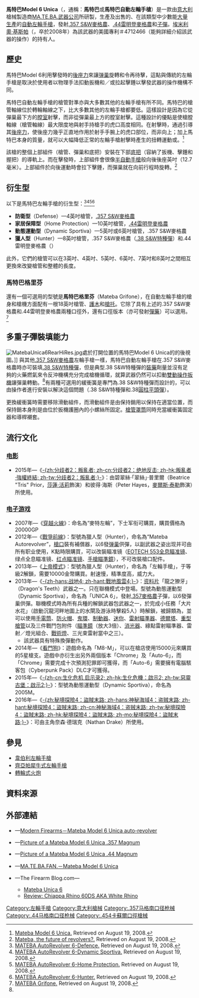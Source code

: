 {{noteTA
|G1=軍事
|G2=長度單位
|G3=Firearms
}}
{{Infobox Weapon
|name= 馬特巴自動左輪手槍<br />{{Lang|en|Mateba Autorevolver}}
|image= File:MatebaAutoRevolver6in.jpg
|image_size= 300px
|caption= 馬特巴Model 6 Unica（動態運動型）
|origin= {{flagcountry|Italy}}
|type= [[自動左輪手槍|自動]][[左輪手槍|左輪手槍]]
<!-- Type selection -->
|is_ranged= yes
|is_bladed= 
|is_explosive= 
|is_artillery= 
|is_vehicle= 
|is_missile= 
|is_UK= 
<!-- Service history -->
|service= 
|used_by= 
|wars= 
<!-- Production history -->
|designer= {{Link-en|埃米利奧·基斯帕|Emilio Ghisoni}}
|design_date= 1997年
|manufacturer= [[MA.TE.BA.武器公司|MA.TE.BA.武器公司]]
|unit_cost= 
|production_date= 1997—2005年
|number= 
|variants= 參見[[#衍生型|衍生型]]
<!-- General specifications -->
|spec_label= 
|weight= 6英吋槍管：1.34[[千克|公斤]]（2.96[[磅|磅]]）
|length= 6英吋槍管：275[[毫米|毫米]]（10.83[[英寸|英吋]]）
|part_length= <div class="NavFrame collapsed" style="color: black; background-color: #FFFFFF; margin: 0 auto; padding: 0 10px; text-align: left;"><div class="NavHead" style="background-color: #FFFFFF; margin: 0 auto; padding: 0 10px; font-weight:normal;"></div><div class="NavContent" style="background-color: #FFFFFF; margin: 0 auto; padding: 0 10px;">
* 3英吋：76.2毫米
* 4英吋（防衛型標準槍管）：101.6毫米
* 5英吋（動態運動型標準槍管）：127毫米
* 6英吋（動態運動型標準槍管）：152.4毫米
* 7英吋：177.8毫米
* 8英吋：203.2毫米
* 8{{frac|3|8}}英吋（獵人型標準槍管）：212.725毫米
* 10英吋（家居保障型標準槍管）：254毫米
* 18英吋（馬特巴格里芬標準槍管）：457.2毫米
</div>
</div>
|width= 
|height= 
|diameter= 
|crew= 
<!-- Ranged weapon specifications -->
|cartridge= -{}-
* [[.357麥格農|.357 S&W麥格農]]
** [[.38_Special|.38 S&W特種彈]]
* [[.44麥格農|.44雷明登麥格農]]
** {{Link-en|.44特種彈|.44 Special|.44 S&W特種彈}}
* {{Link-en|.454卡蘇爾|.454 Casull}}
** {{Link-en|.45柯爾特|.45 Colt}}
|caliber= <div class="NavFrame collapsed" style="color: black; background-color: #FFFFFF; margin: 0 auto; padding: 0 10px; text-align: left;"><div class="NavHead" style="background-color: #FFFFFF; margin: 0 auto; padding: 0 10px; font-weight:normal;"></div><div class="NavContent" style="background-color: #FFFFFF; margin: 0 auto; padding: 0 10px;">
* .357 S&W麥格農：9毫米（.357英吋）
* .44雷明登麥格農：11.176毫米（.44英吋）
* .454卡蘇爾：11.53毫米（.454英吋）
</div>
</div>
|barrels= 1根，[[膛線|線膛]]，無[[槍口|槍口]]裝置
|action= <div class="NavFrame collapsed" style="color: black; background-color: #FFFFFF; margin: 0 auto; padding: 0 10px; text-align: left;"><div class="NavHead" style="background-color: #FFFFFF; margin: 0 auto; padding: 0 10px; font-weight:normal;"></div><div class="NavContent" style="background-color: #FFFFFF; margin: 0 auto; padding: 0 10px;">
* [[扳机#双动式|雙動操作扳機]]
* [[氣動式_(槍械)|氣動式]]
</div>
</div>
|mode= {{Link-en|半自動槍械|Semi-automatic firearm|半自動}}
|rate= 
|velocity= 
|range= 
|max_range= 
|feed= 6發[[弹巢|弹巢]]
|sights= [[機械瞄具|機械瞄具]]：固定兩點式夜間瞄準具
<!-- 火炮規格 -->
|breech= 
|recoil= 
|carriage= 
|elevation= 
|traverse= 
<!-- 刃器規格 --> 
|blade_type= 
|hilt_type= 
|sheath_type= 
|head_type= 
|haft_type= 
<!-- 爆炸物內填炸藥規格 --> 
|filling= 
|filling_weight= 
|detonation= 
|yield= 
<!-- 車輛/飛彈規格 -->
|armour= 
|primary_armament= 
|secondary_arament= 
|engine= 
|engine_power= 
|transmission= 
|payload_capacity= 
|fuel_capacity= 
|pw_ratio= 
|suspension= 
|clearance= 
|vehicle_range= 
|speed= 
|guidance= 
|steering= 
<!-- Missiles only -->
|wingspan= 
|propellant= 
|ceiling= 
|altitude= 
|depth= 
|boost= 
|accuracy= 
|launch_platform= 
|transport= 
}}

'''馬特巴Model 6 Unica'''（{{Lang-en|Mateba Model 6 Unica}}，通稱：'''馬特巴'''或'''馬特巴自動左輪手槍'''）是一款由[[意大利|意大利]]槍械製造商[[MA.TE.BA.武器公司|MA.TE.BA.武器公司]]所研製，生產及出售的、在該類型中少數能[[大量生產|大量生產]]的[[自動左輪手槍|自動]][[左輪手槍|左輪手槍]]，發射[[.357麥格農|.357 S&W麥格農]]、[[.44麥格農|.44雷明登麥格農]]和{{Link-en|.454卡蘇爾|.454 Casull}}[[子彈|子彈]]。[[埃米利奧·基斯帕|埃米利奧·基斯帕]]（{{Lang-en|Emilio Ghisoni}}，卒於2008年）為該武器的美國專利＃4712466（能夠詳細介紹該武器的操作）的持有人。

== 歷史 ==
馬特巴Model 6利用擊發時的[[後座力|後座力]]來讓[[弹巢|弹巢]]旋轉和令{{Link-en|擊錘|Hammer (firearms)}}再待擊，這點與傳統的左輪手槍是取決於使用者以物理手法扣動扳機和／或拉起擊錘以擊發武器的操作機構不同。

馬特巴自動左輪手槍的槍管對準亦與大多數其他的左輪手槍有所不同。馬特巴的槍管軸線位於轉輪軸線之下，比大多數其他的左輪手槍都要低。這樣設計是因為它從彈巢最下方的[[膛室|膛室]]射擊，而非從彈巢最上方的膛室射擊。這種設計的優點是使槍膛軸線（槍管軸線）最大限度地與射手持槍手的虎口高度相同。在射擊時，通過引導其[[後座力|後座力]]，使後座力幾乎正直地作用於射手手腕上的虎口部位，而非向上；加上馬特巴本身的質量，就可以大幅降低正常的左輪手槍射擊時產生的扭轉運動或{{Link-en|槍口上揚|Muzzle rise}}。<ref name="Review">[http://www.kitsune.addr.com/Firearms/Revolvers/Mateba_Model_6.htm Mateba Model 6 Unica.] {{webarchive|url=https://web.archive.org/web/20070823052550/http://www.kitsune.addr.com/Firearms/Revolvers/Mateba_Model_6.htm |date=2007-08-23 }} Retrieved on August 19, 2008.</ref>

該槍的整個上部組件（槍管、彈巢和底把）安裝在下部[[机匣|底把]]（容納了扳機、擊錘和握把）的導軌上。而在擊發時，上部組件會很像[[半自動手槍|半自動手槍]]般向後後座{{frac|1|2}}英吋（12.7毫米）。上部組件於向後運動時會拉下擊錘，而彈巢就在向前行程時旋轉。<ref>[http://jwilsonsworld.com/mateba.htm Mateba, the future of revolvers?.] {{webarchive|url=https://web.archive.org/web/20081006060046/http://jwilsonsworld.com/mateba.htm |date=2008-10-06 }} Retrieved on August 19, 2008.</ref>

== 衍生型 ==
以下是馬特巴左輪手槍的衍生型：<ref>[http://securityarms.com/20010315/galleryfiles/2100/2162.htm MATEBA AutoRevolver 6-Defence.] {{Wayback|url=http://securityarms.com/20010315/galleryfiles/2100/2162.htm |date=20210308034432 }} Retrieved on August 19, 2008.</ref><ref>[http://securityarms.com/20010315/galleryfiles/2100/2164.htm MATEBA AutoRevolver 6-Dynamic Sportiva.] {{Wayback|url=http://securityarms.com/20010315/galleryfiles/2100/2164.htm |date=20210307193935 }} Retrieved on August 19, 2008.</ref><ref>[http://securityarms.com/20010315/galleryfiles/2100/2163.htm MATEBA AutoRevolver 6-Home Protection.] {{Wayback|url=http://securityarms.com/20010315/galleryfiles/2100/2163.htm |date=20210308100549 }} Retrieved on August 19, 2008.</ref><ref>[http://securityarms.com/20010315/galleryfiles/2100/2165.htm MATEBA AutoRevolver 6-Hunter.] {{Wayback|url=http://securityarms.com/20010315/galleryfiles/2100/2165.htm |date=20210308101025 }} Retrieved on August 19, 2008.</ref>
* '''防衛型'''（Defense）—4英吋槍管，[[.357麥格農|.357 S&W麥格農]]
* '''家居保障型'''（Home Protection）—10英吋槍管，[[.44麥格農|.44雷明登麥格農]]
* '''動態運動型'''（Dynamic Sportiva）—5英吋或6英吋槍管，.357 S&W麥格農
* '''獵人型'''（Hunter）—8{{frac|3|8}}英吋槍管，.357 S&W麥格農（[[.38_Special|.38 S&W特種彈]]）和.44雷明登麥格農（{{Link-en|.44特種彈|.44 Special|.44 S&W特種彈}}）

此外，它們的槍管可以在3英吋、4英吋、5英吋、6英吋、7英吋和8英吋之間相互更換來改變槍管和整體的長度。

=== 馬特巴格里芬 ===
還有一個可選用的型號是'''馬特巴格里芬'''（Mateba Grifone），在自動左輪手槍的槍身和槍機方面配有一根18英吋槍管、[[護木|護木]]和[[槍托|槍托]]。它除了具有上述的.357 S&W麥格農和.44雷明登麥格農兩種口徑外，還有{{Link-en|.454卡蘇爾|.454 Casull}}口徑版本（亦可發射{{Link-en|.45柯爾特|.45 Colt}}[[彈藥|彈藥]]）可以選用。<ref name="Grifone">[http://www.securityarms.com/20010315/galleryfiles/2100/2166.htm MATEBA Grifone.] {{Wayback|url=http://www.securityarms.com/20010315/galleryfiles/2100/2166.htm |date=20210224173748 }} Retrieved on August 19, 2008.</ref>

== 多重子彈裝填能力 ==
[[File:MatebaUnica6RearHiRes.jpg|right]]處於打開位置的馬特巴Model 6 Unica的的後視圖。]]
與其他[[.357麥格農|.357 S&W麥格農]]左輪手槍一樣，馬特巴自動左輪手槍在.357 S&W麥格農時亦可裝填[[.38_Special|.38 S&W特種彈]]，但是典型.38 S&W特種彈的[[裝藥|裝藥]]劑量並沒有足夠的火藥燃氣來令反沖機構充分完成槍機循環，就算武器仍然可以扣動[[扳機|雙動操作扳機]]讓彈巢轉動。<ref name="Review"/>有兩種可選用的緩衝簧是專門為.38 S&W特種彈而設計的，可以由操作者進行安裝以解決這個問題（.38 S&W特種彈和.38[[圓柱平頭彈|圓柱平頭彈]]）。

更換緩衝簧時需要移除滑動組件，而滑動組件是由保持銷用以保持在適當位置，而保持銷本身則是由位於扳機護圈內的小螺絲所固定。[[槍管罩筒|槍管罩筒]]同時充當緩衝簧固定器和導桿襯套。

== 流行文化 ==
=== [[电影|电影]] ===
* 2015年—《[[分歧者2：叛亂者|-{zh:分歧者2：叛亂者; zh-cn:分歧者2：绝地反击; zh-hk:叛亂者·強權終結; zh-tw:分歧者2：叛亂者;}-]]》：由碧翠絲·「翠絲」·普里爾（Beatrice "Tris" Prior，[[莎蓮·活莉|莎蓮·活莉]]飾演）和彼得·海斯（Peter Hayes，[[麥爾斯·泰勒|麥爾斯·泰勒]]飾演）所使用。

=== [[电子游戏|电子游戏]] ===
* 2007年—《[[穿越火線|穿越火線]]》：命名為“麥特左輪”，下士军衔可購買，購買價格為20000GP
* 2012年—《[[戰爭前線|戰爭前線]]》：型號為獵人型（Hunter），命名為“Mateba Autorevolver”，[[槍口|槍口]]裝有補償器，以6發[[弹巢|弹巢]]供彈，以副武器之姿出现并可由所有职业使用，K點時限購買，可以改裝瞄准镜（[[EOTECH|EOTECH 553全息瞄准镜]]、绿点全息瞄准镜、[[红点镜|红点瞄准镜]]、[[瞄準鏡|手槍瞄準鏡]]），不可改裝槍口配件。
* 2013年—《[[上帝模式|上帝模式]]》：型號為獵人型（Hunter），命名為「左輪手槍」，于等級2解鎖，需要10000金幣購買。射速慢，精準度高，威力大。
* 2013年—《[[戰地風雲4|-{zh-hans:战地4; zh-hant:戰地風雲4;}-]]》：[[资料片|资料片]]「龍之獠牙」（Dragon's Teeth）武器之一。只在聯機模式中登場。型號為動態運動型（Dynamic Sportiva），命名為「UNICA 6」，發射[[.357麥格農|.357麥格農]]子彈，以6發彈巢供彈。聯機模式時為所有兵種的解鎖武器包武器之一，於完成小任務「大片水花」（啟動沉龍河畔地圖上的水閘及游泳時擊殺5人）時解鎖，被歸類為{{Link-en|備用槍械|Side arm|佩槍}}，並可以使用[[手電筒|手電筒]]、[[砲口制動器|防火帽]]、[[機械瞄具#鬼環|鬼環]]、[[砲口制動器|制動器]]、[[加固微型反射式瞄準鏡|迷你]]、[[雷射瞄準器|雷射瞄準器]]、[[Leupold_DeltaPoint小型紅點鏡|德爾塔]]、[[槍管|重型槍管]]以及三件戰鬥包附件（[[瞄準鏡|瞄準鏡]]（放大3倍）、[[消焰器|消光器]]、綠點雷射瞄準器、雷射／燈光組合、[[戰術燈|戰術燈]]、三光束雷射當中之三）。
** 該武器具有特殊換彈動作。
* 2014年—《[[看門狗_(遊戲)|看門狗]]》：遊戲命名為「M8-M」，可以在槍店使用15000元來購買的5星槍支。遊戲中亦衍生出另外兩個版本「Chrome」及「Auto-6」，而「Chrome」需要完成十次預測犯罪即可獲得，而「Auto-6」需要擁有電腦駭客包（Cyberpunk Pack）DLC才可獲得。
* 2015年—《[[生化危機_啟示錄2|-{zh-cn:生化危机 启示录2; zh-hk:生化危機：啟示2; zh-tw:惡靈古堡：啟示2;}-]]》：型號為動態運動型（Dynamic Sportiva），命名為2005M。
* 2016年—《[[神祕海域4：盜賊末路|-{zh:秘境探險4：盜賊末路; zh-hans:神秘海域4：盗贼末路; zh-hant:秘境探險4：盜賊末路; zh-cn:神秘海域4：盗贼末路; zh-tw:秘境探險4：盜賊末路; zh-hk:秘境探險4：盜賊末路; zh-mo:秘境探險4：盜賊末路;}-]]》：可由主角奈森·德瑞克（Nathan Drake）所使用。

== 參見 ==
* [[韋伯利左輪手槍|韋伯利左輪手槍]]
* [[齊亞帕犀牛式左輪手槍|齊亞帕犀牛式左輪手槍]]
* [[轉輪式火炮|轉輪式火炮]]

== 資料來源 ==
<div class="references-small">
<references />
</div>

== 外部連結 ==
* {{en icon}}—[http://world.guns.ru/handguns/hg186-e.htm Modern Firearms－Mateba Model 6 Unica auto-revolver] {{Wayback|url=http://world.guns.ru/handguns/hg186-e.htm |date=20100902011545 }}
* {{en icon}}—[http://airbornecombatengineer.typepad.com/photos/weapons_firearms/mateba357magaimace.jpg Picture of a Mateba Model 6 Unica .357 Magnum] {{Wayback|url=http://airbornecombatengineer.typepad.com/photos/weapons_firearms/mateba357magaimace.jpg |date=20110527051235 }}
* {{en icon}}—[http://www.gunsamerica.com/UserImages/1875/967918984/wm_917005.jpg Picture of a Mateba Model 6 Unica .44 Magnum] {{Wayback|url=http://www.gunsamerica.com/UserImages/1875/967918984/wm_917005.jpg |date=20121116003820 }}
* {{en icon}}—[http://matebafan.com/unica.html MA.TE.BA.FAN.－Mateba Model 6 Unica] {{Wayback|url=http://matebafan.com/unica.html |date=20190801145143 }}
* {{en icon}}—The Firearm Blog.com—
** [http://www.thefirearmblog.com/blog/2014/04/24/mateba-unica-6/ Mateba Unica 6] {{Wayback|url=http://www.thefirearmblog.com/blog/2014/04/24/mateba-unica-6/ |date=20210116123432 }}
** [http://www.thefirearmblog.com/blog/2016/06/07/review-chiappa-rhino-60ds-aka-white-rhino/ Review: Chiappa Rhino 60DS AKA White Rhino] {{Wayback|url=http://www.thefirearmblog.com/blog/2016/06/07/review-chiappa-rhino-60ds-aka-white-rhino/ |date=20210304072230 }}

[[Category:左輪手槍|Category:左輪手槍]]
[[Category:意大利槍械|Category:意大利槍械]]
[[Category:.357马格南口径枪械|Category:.357马格南口径枪械]]
[[Category:.44马格南口径枪械|Category:.44马格南口径枪械]]
[[Category:.454卡蘇爾口徑槍械|Category:.454卡蘇爾口徑槍械]]